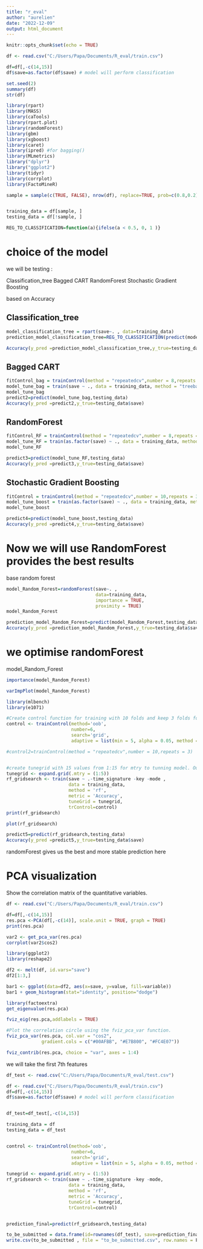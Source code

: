 ---
title: "r_eval"
author: "aurelien"
date: "2022-12-09"
output: html_document
---

```{r setup, include=FALSE}
knitr::opts_chunk$set(echo = TRUE)
```


```{r}
df <- read.csv("C:/Users/Papa/Documents/R_eval/train.csv")

df=df[,-c(14,15)]
df$save=as.factor(df$save) # model will perform classification

set.seed(2)
summary(df)
str(df)


```
```{r}
library(rpart)
library(MASS)
library(caTools)
library(rpart.plot)
library(randomForest)
library(gbm)
library(xgboost)
library(caret)
library(ipred) #for bagging()
library(MLmetrics)
library("dplyr")
library("ggplot2")
library(tidyr)
library(corrplot)
library(FactoMineR)

sample = sample(c(TRUE, FALSE), nrow(df), replace=TRUE, prob=c(0.8,0.2))


training_data = df[sample, ]
testing_data = df[!sample, ]
```
```{r}
REG_TO_CLASSIFICATION=function(a){ifelse(a < 0.5, 0, 1 )}
```


# choice of the model

we will be testing  :

Classification_tree
Bagged CART
RandomForest
Stochastic Gradient Boosting

based on Accuracy

## Classification_tree
```{r}

model_classification_tree = rpart(save~. , data=training_data)
prediction_model_classification_tree=REG_TO_CLASSIFICATION(predict(model_classification_tree,testing_data))

Accuracy(y_pred =prediction_model_classification_tree,y_true=testing_data$save)

```
## Bagged CART
```{r}
fitControl_bag = trainControl(method = "repeatedcv",number = 8,repeats = 3)
model_tune_bag = train(save ~ ., data = training_data, method = "treebag", trControl = fitControl_bag)
model_tune_bag
predict2=predict(model_tune_bag,testing_data)
Accuracy(y_pred =predict2,y_true=testing_data$save)

```
## RandomForest
```{r}
fitControl_RF = trainControl(method = "repeatedcv",number = 8,repeats = 3)
model_tune_RF = train(as.factor(save) ~ ., data = training_data, method = "rf", trControl = fitControl_RF)
model_tune_RF

predict3=predict(model_tune_RF,testing_data)
Accuracy(y_pred =predict3,y_true=testing_data$save)

```
## Stochastic Gradient Boosting

```{r}
fitControl = trainControl(method = "repeatedcv",number = 10,repeats = 3)
model_tune_boost = train(as.factor(save) ~ ., data = training_data, method = "gbm", trControl = fitControl,verbose = FALSE)
model_tune_boost

predict4=predict(model_tune_boost,testing_data)
Accuracy(y_pred =predict4,y_true=testing_data$save)
```




# Now we will use RandomForest provides the best results


base random forest
```{r}

model_Random_Forest=randomForest(save~. ,
                                 data=training_data,
                                 importance = TRUE,
                                 proximity = TRUE)
model_Random_Forest

prediction_model_Random_Forest=predict(model_Random_Forest,testing_data)
Accuracy(y_pred =prediction_model_Random_Forest,y_true=testing_data$save)

```



# we optimise randomForest


model_Random_Forest
```{r}
importance(model_Random_Forest)

```

```{r}
varImpPlot(model_Random_Forest)
```
```{r}
library(mlbench)
library(e1071)

#Create control function for training with 10 folds and keep 3 folds for training. search method is grid.
control <- trainControl(method='oob', 
                        number=6, 
                        search='grid',
                        adaptive = list(min = 5, alpha = 0.05, method = "gls", complete = TRUE))

#control2=trainControl(method = "repeatedcv",number = 10,repeats = 3)


#create tunegrid with 15 values from 1:15 for mtry to tunning model. Our train function will change number of entry variable at each split according to tunegrid. 
tunegrid <- expand.grid(.mtry = (1:5)) 
rf_gridsearch <- train(save ~ .-time_signature -key -mode , 
                       data = training_data,
                       method = 'rf',
                       metric = 'Accuracy',
                       tuneGrid = tunegrid,
                       trControl=control)
print(rf_gridsearch)
```
```{r}
plot(rf_gridsearch)
```
```{r}
predict5=predict(rf_gridsearch,testing_data)
Accuracy(y_pred =predict5,y_true=testing_data$save)
```
randomForest gives us the best and more stable prediction here



# PCA visualization

Show the correlation matrix of the quantitative variables.
```{r}
df <- read.csv("C:/Users/Papa/Documents/R_eval/train.csv")

df=df[,-c(14,15)]
res.pca <-PCA(df[,-c(14)], scale.unit = TRUE, graph = TRUE)
print(res.pca)

```
```{r}
var2 <- get_pca_var(res.pca)
corrplot(var2$cos2)
```
```{r}
library(ggplot2)
library(reshape2)

df2 <- melt(df, id.vars="save")
df2[1:3,]
```
```{r}
bar1 <- ggplot(data=df2, aes(x=save, y=value, fill=variable))
bar1 + geom_histogram(stat="identity", position="dodge")
```


```{r}
library(factoextra)
get_eigenvalue(res.pca)

```
```{r}
fviz_eig(res.pca,addlabels = TRUE)

```
```{r}
#Plot the correlation circle using the fviz_pca_var function.
fviz_pca_var(res.pca, col.var = "cos2",
             gradient.cols = c("#00AFBB", "#E7B800", "#FC4E07"))

```
```{r}
fviz_contrib(res.pca, choice = "var", axes = 1:4)

```
we will take the first 7th features








```{r}
df_test <- read.csv("C:/Users/Papa/Documents/R_eval/test.csv")

df <- read.csv("C:/Users/Papa/Documents/R_eval/train.csv")
df=df[,-c(14,15)]
df$save=as.factor(df$save) # model will perform classification


df_test=df_test[,-c(14,15)]

training_data = df
testing_data = df_test


control <- trainControl(method='oob', 
                        number=6, 
                        search='grid',
                        adaptive = list(min = 5, alpha = 0.05, method = "gls", complete = TRUE))

tunegrid <- expand.grid(.mtry = (1:5)) 
rf_gridsearch <- train(save ~ .-time_signature -key -mode, 
                       data = training_data,
                       method = 'rf',
                       metric = 'Accuracy',
                       tuneGrid = tunegrid,
                       trControl=control)


prediction_final=predict(rf_gridsearch,testing_data)
```
```{r}
to_be_submitted = data.frame(id=rownames(df_test), save=prediction_final)
write.csv(to_be_submitted , file = "to_be_submitted.csv", row.names = F)
```











